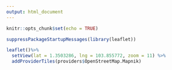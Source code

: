 ```yaml
---
output: html_document
---
```


```r
knitr::opts_chunk$set(echo = TRUE)
```

```r
suppressPackageStartupMessages(library(leaflet))

leaflet()%>%
  setView(lat = 1.3503286, lng = 103.855772, zoom = 11) %>%
  addProviderTiles(providers$OpenStreetMap.Mapnik)


```
